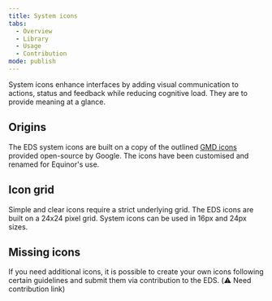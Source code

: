 ```yaml
---
title: System icons
tabs:
  - Overview
  - Library
  - Usage
  - Contribution
mode: publish
---
```



System icons enhance interfaces by adding visual communication to actions, status and feedback while reducing cognitive load. They are to provide meaning at a glance. 


## Origins 
The EDS system icons are built on a copy of the outlined [GMD icons](https://material.io/tools/icons/?style=round) provided open-source by Google. The icons have been customised and renamed for Equinor's use. 


## Icon grid

Simple and clear icons require a strict underlying grid. The EDS icons are built on a 24x24 pixel grid. System icons can be used in 16px and 24px sizes. 


## Missing icons

If you need additional icons, it is possible to create your own icons following certain guidelines and submit them via contribution to the EDS. (:warning: Need contribution link)
